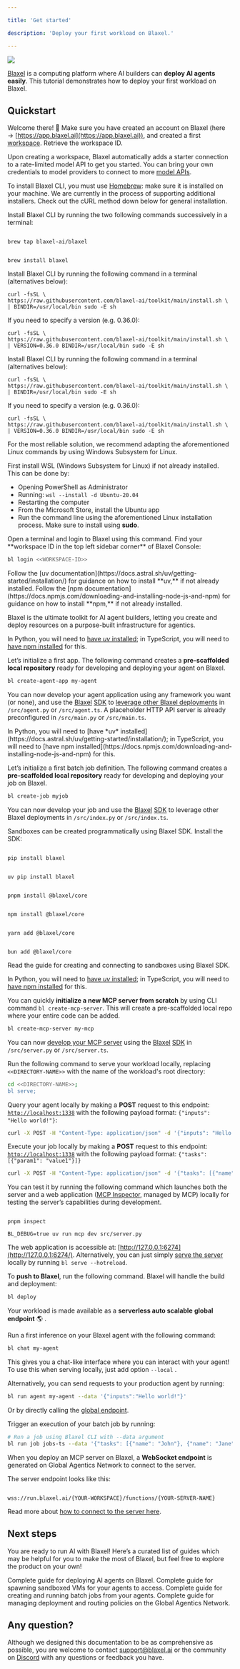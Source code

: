 ```yaml
---

title: 'Get started'

description: 'Deploy your first workload on Blaxel.'

---
```


<Frame>
<img src="/img/general/sandboxes-dark.png" />
</Frame>

[Blaxel](https://app.blaxel.ai/) is a computing platform where AI builders can **deploy AI agents easily**. This tutorial demonstrates how to deploy your first workload on Blaxel.

## Quickstart

Welcome there! 👋 Make sure you have created an account on Blaxel (here → [https://app.blaxel.ai](https://app.blaxel.ai)), and created a first [workspace](Security/Workspace-access-control). Retrieve the workspace ID.

<Tip>Upon creating a workspace, Blaxel automatically adds a starter connection to a rate-limited model API to get you started. You can bring your own credentials to model providers to connect to more [model APIs](Models/Overview).</Tip>

<Steps>

<Step title="Install Blaxel CLI">

<AccordionGroup>

<Accordion title="Install on Mac" icon="apple">

<Warning>To install Blaxel CLI, you must use [Homebrew](https://brew.sh/): make sure it is installed on your machine. We are currently in the process of supporting additional installers. Check out the cURL method down below for general installation.</Warning>

Install Blaxel CLI by running the two following commands successively in a terminal:

```shell 

brew tap blaxel-ai/blaxel

```

```shell 

brew install blaxel

```

</Accordion>

<Accordion title="Install on Linux" icon="linux">

Install Blaxel CLI by running the following command in a terminal (alternatives below):

```shell 
curl -fsSL \
https://raw.githubusercontent.com/blaxel-ai/toolkit/main/install.sh \
| BINDIR=/usr/local/bin sudo -E sh
```

If you need to specify a version (e.g. 0.36.0):

```shell 
curl -fsSL \
https://raw.githubusercontent.com/blaxel-ai/toolkit/main/install.sh \
| VERSION=0.36.0 BINDIR=/usr/local/bin sudo -E sh
```

</Accordion>

<Accordion title="Install with cURL" icon="code">

Install Blaxel CLI by running the following command in a terminal (alternatives below):

```shell 
curl -fsSL \
https://raw.githubusercontent.com/blaxel-ai/toolkit/main/install.sh \
| BINDIR=/usr/local/bin sudo -E sh
```

If you need to specify a version (e.g. 0.36.0):

```shell 
curl -fsSL \
https://raw.githubusercontent.com/blaxel-ai/toolkit/main/install.sh \
| VERSION=0.36.0 BINDIR=/usr/local/bin sudo -E sh
```

</Accordion>

<Accordion title="Install on Windows" icon="windows">

For the most reliable solution, we recommend adapting the aforementioned Linux commands by using Windows Subsystem for Linux.

 

First install WSL (Windows Subsystem for Linux) if not already installed. This can be done by:

- Opening PowerShell as Administrator
- Running: `wsl --install -d Ubuntu-20.04`
- Restarting the computer
- From the Microsoft Store, install the Ubuntu app
- Run the command line using the aforementioned Linux installation process. Make sure to install using **sudo**.

</Accordion>

</AccordionGroup>

</Step>

<Step title="Login">

<Accordion title="Login to Blaxel via the CLI.">
Open a terminal and login to Blaxel using this command. Find your **workspace ID in the top left sidebar corner** of Blaxel Console:

```bash
bl login <<WORKSPACE-ID>>
```

</Accordion>

</Step>

<Step title="Install a package manager (if not done already)">

<AccordionGroup>

<Accordion title="Python: install uv">
Follow the [uv documentation](https://docs.astral.sh/uv/getting-started/installation/) for guidance on how to install **uv,** if not already installed.

</Accordion>

<Accordion title="TypeScript: install npm">
Follow the [npm documentation](https://docs.npmjs.com/downloading-and-installing-node-js-and-npm) for guidance on how to install **npm,** if not already installed.

</Accordion>

</AccordionGroup>

</Step>

<Step title="Create your first resource">

Blaxel is the ultimate toolkit for AI agent builders, letting you create and deploy resources on a purpose-built infrastructure for agentics.

<AccordionGroup>

<Accordion title="Create an agent application" icon="robot">

<Warning>In Python, you will need to [have *uv* installed](https://docs.astral.sh/uv/getting-started/installation/); in TypeScript, you will need to [have npm installed](https://docs.npmjs.com/downloading-and-installing-node-js-and-npm) for this.</Warning>

Let’s initialize a first app. The following command creates a **pre-scaffolded local repository** ready for developing and deploying your agent on Blaxel.

```bash
bl create-agent-app my-agent
```

You can now develop your agent application using any framework you want (or none), and use the [Blaxel](sdk-reference/introduction) [SDK](sdk-reference) to [leverage other Blaxel deployments](Agents/Develop-an-agent) in `/src/agent.py` or `/src/agent.ts`. A placeholder HTTP API server is already preconfigured in `/src/main.py` or `/src/main.ts`. 

</Accordion>

<Accordion title="Create a batch job" icon="list-check">
<Warning>In Python, you will need to [have *uv* installed](https://docs.astral.sh/uv/getting-started/installation/); in TypeScript, you will need to [have npm installed](https://docs.npmjs.com/downloading-and-installing-node-js-and-npm) for this.</Warning>

Let’s initialize a first batch job definition. The following command creates a **pre-scaffolded local repository** ready for developing and deploying your job on Blaxel.

```bash
bl create-job myjob
```

You can now develop your job and use the [Blaxel](sdk-reference/introduction) [SDK](sdk-reference) to leverage other Blaxel deployments in `/src/index.py` or `/src/index.ts`.

</Accordion>

<Accordion title="Create a sandbox" icon="box">
Sandboxes can be created programmatically using Blaxel SDK. Install the SDK:

<CodeGroup>

```shell Python (pip)

pip install blaxel

```

```shell Python (uv)

uv pip install blaxel

```

```shell TypeScript (pnpm)

pnpm install @blaxel/core

```

```shell TypeScript (npm)

npm install @blaxel/core

```

```shell TypeScript (yarn)

yarn add @blaxel/core

```

```shell TypeScript (bun)

bun add @blaxel/core

```

</CodeGroup>

<Card title="Learn how to create sandboxes" icon="box" href="/Sandboxes/Overview">
Read the guide for creating and connecting to sandboxes using Blaxel SDK.
</Card>
</Accordion>

<Accordion title="Create an MCP server" icon="screwdriver-wrench">

<Warning>In Python, you will need to [have *uv* installed](https://docs.astral.sh/uv/getting-started/installation/); in TypeScript, you will need to [have npm installed](https://docs.npmjs.com/downloading-and-installing-node-js-and-npm) for this.</Warning>

You can quickly **initialize a new MCP server from scratch** by using CLI command `bl create-mcp-server`. This will create a pre-scaffolded local repo where your entire code can be added.

```bash
bl create-mcp-server my-mcp
```

You can now [develop your MCP server](Functions/Create-MCP-server) using the [Blaxel](sdk-reference/introduction) [SDK](sdk-reference) in `/src/server.py` or `/src/server.ts`.

</Accordion>

</AccordionGroup>

</Step>

<Step title="Test and deploy your workload">

Run the following command to serve your workload locally, replacing `<<DIRECTORY-NAME>>` with the name of the workload's root directory:

```bash
cd <<DIRECTORY-NAME>>;
bl serve;
```

<AccordionGroup>

<Accordion title="Agent: send a test invocation" icon="robot">

Query your agent locally by making a **POST** request to this endpoint: [`http://localhost:1338`](http://localhost:1338) with the following payload format: `{"inputs": "Hello world!"}`:

```bash
curl -X POST -H "Content-Type: application/json" -d '{"inputs": "Hello world!"}' http://localhost:1338
```

</Accordion>

<Accordion title="Job: execute the job locally" icon="list-check">

Execute your job locally by making a **POST** request to this endpoint: [`http://localhost:1338`](http://localhost:1338) with the following payload format: `{"tasks": [{"param1": "value1"}]}`

```bash
curl -X POST -H "Content-Type: application/json" -d '{"tasks": [{"name": "John"}, {"name": "Jane"}]}' http://localhost:1338
```

</Accordion>

<Accordion title="MCP server: test the server" icon="screwdriver-wrench">

You can test it by running the following command which launches both the server and a web application ([MCP Inspector](https://github.com/modelcontextprotocol/inspector), managed by MCP) locally for testing the server’s capabilities during development. 

<CodeGroup>

```shell TypeScript

pnpm inspect

```

```shell Python
BL_DEBUG=true uv run mcp dev src/server.py

```

</CodeGroup>

The web application is accessible at: [http://127.0.0.1:6274](http://127.0.0.1:6274/). Alternatively, you can just simply [serve the server](Functions/Deploy-a-function) locally by running `bl serve --hotreload`.

</Accordion>

</AccordionGroup>

To **push to Blaxel**, run the following command. Blaxel will handle the build and deployment:

```bash
bl deploy
```

Your workload is made available as a **serverless auto scalable** **global endpoint**  🌎 .

</Step>

<Step title="Make a first inference">

<AccordionGroup>

<Accordion title="Agent: send an invocation request" icon="robot">

Run a first inference on your Blaxel agent with the following command:

```bash
bl chat my-agent
```

This gives you a chat-like interface where you can interact with your agent! To use this when serving locally, just add option `--local` .

Alternatively, you can send requests to your production agent by running:

```bash
bl run agent my-agent --data '{"inputs":"Hello world!"}'
```

Or by directly calling the [global endpoint](Agents/Query-agents).

</Accordion>

<Accordion title="Job: execute the job" icon="list-check">

Trigger an execution of your batch job by running:

```bash
# Run a job using Blaxel CLI with --data argument
bl run job jobs-ts --data '{"tasks": [{"name": "John"}, {"name": "Jane"}]}'
```

</Accordion>

<Accordion title="MCP server: test the server" icon="screwdriver-wrench">

When you deploy an MCP server on Blaxel, a **WebSocket endpoint** is generated on Global Agentics Network to connect to the server.

The server endpoint looks like this:

```http Connect to an MCP server

wss://run.blaxel.ai/{YOUR-WORKSPACE}/functions/{YOUR-SERVER-NAME}

```

Read more about [how to connect to the server here](Functions/Invoke-functions).

</Accordion>

</AccordionGroup>

</Step>

</Steps>

## Next steps

You are ready to run AI with Blaxel! Here’s a curated list of guides which may be helpful for you to make the most of Blaxel, but feel free to explore the product on your own! 

<Card title="Deploy serverless agents" icon="earth-americas" href="/Agents/Overview">
Complete guide for deploying AI agents on Blaxel.
</Card>

<Card title="Create agentic code sandboxes" icon="box" href="/Sandboxes/Overview">
Complete guide for spawning sandboxed VMs for your agents to access.
</Card>

<Card title="Schedule and execute batch tasks" icon="list-check" href="/Jobs/Overview">
Complete guide for creating and running batch jobs from your agents.
</Card>

<Card title="Enforce policies" icon="server" href="/Model-Governance/Policies">
Complete guide for managing deployment and routing policies on the Global Agentics Network.
</Card>

## Any question?

Although we designed this documentation to be as comprehensive as possible, you are welcome to contact [support@blaxel.ai](mailto:support@blaxel.ai) or the community on [Discord](https://discord.gg/9fu69KEg) with any questions or feedback you have.